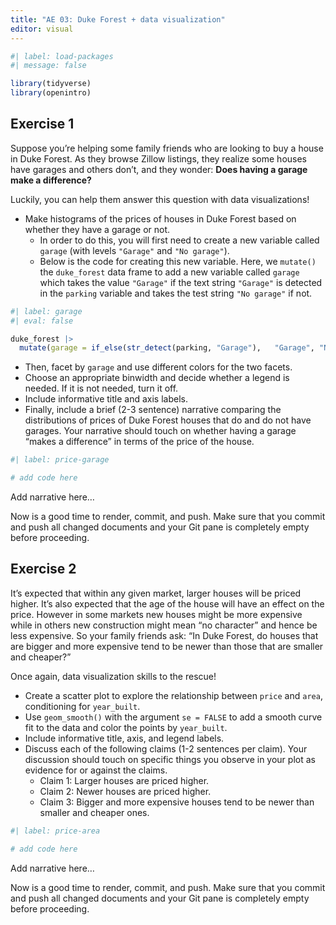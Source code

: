 ```yaml
---
title: "AE 03: Duke Forest + data visualization"
editor: visual
---
```


```r
#| label: load-packages
#| message: false

library(tidyverse)
library(openintro)
```

## Exercise 1

Suppose you're helping some family friends who are looking to buy a house in Duke Forest. As they browse Zillow listings, they realize some houses have garages and others don't, and they wonder: **Does having a garage make a difference?**

Luckily, you can help them answer this question with data visualizations!

-   Make histograms of the prices of houses in Duke Forest based on whether they have a garage or not.
    -   In order to do this, you will first need to create a new variable called `garage` (with levels `"Garage"` and `"No garage"`).
    -   Below is the code for creating this new variable. Here, we `mutate()` the `duke_forest` data frame to add a new variable called `garage` which takes the value `"Garage"` if the text string `"Garage"` is detected in the `parking` variable and takes the test string `"No garage"` if not.

```r
#| label: garage
#| eval: false

duke_forest |>
  mutate(garage = if_else(str_detect(parking, "Garage"),   "Garage", "No garage"))
```

-   Then, facet by `garage` and use different colors for the two facets.
-   Choose an appropriate binwidth and decide whether a legend is needed. If it is not needed, turn it off.
-   Include informative title and axis labels.
-   Finally, include a brief (2-3 sentence) narrative comparing the distributions of prices of Duke Forest houses that do and do not have garages. Your narrative should touch on whether having a garage "makes a difference" in terms of the price of the house.

```r
#| label: price-garage

# add code here
```

Add narrative here...

::: callout-important
Now is a good time to render, commit, and push. Make sure that you commit and push all changed documents and your Git pane is completely empty before proceeding.
:::

## Exercise 2

It's expected that within any given market, larger houses will be priced higher. It's also expected that the age of the house will have an effect on the price. However in some markets new houses might be more expensive while in others new construction might mean "no character" and hence be less expensive. So your family friends ask: "In Duke Forest, do houses that are bigger and more expensive tend to be newer than those that are smaller and cheaper?"

Once again, data visualization skills to the rescue!

-   Create a scatter plot to explore the relationship between `price` and `area`, conditioning for `year_built`.
-   Use `geom_smooth()` with the argument `se = FALSE` to add a smooth curve fit to the data and color the points by `year_built`.
-   Include informative title, axis, and legend labels.
-   Discuss each of the following claims (1-2 sentences per claim). Your discussion should touch on specific things you observe in your plot as evidence for or against the claims.
    -   Claim 1: Larger houses are priced higher.
    -   Claim 2: Newer houses are priced higher.
    -   Claim 3: Bigger and more expensive houses tend to be newer than smaller and cheaper ones.

```r
#| label: price-area

# add code here
```

Add narrative here...

::: callout-important
Now is a good time to render, commit, and push. Make sure that you commit and push all changed documents and your Git pane is completely empty before proceeding.
:::
